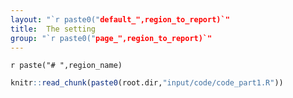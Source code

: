 ```yaml
---
layout: "`r paste0("default_",region_to_report)`"
title:  The setting
group: "`r paste0("page_",region_to_report)`"
---
```


`r paste("# ",region_name)`



<!-- %
% PPPPPPPPPPPPPPPPP                                               tttt            1111111
% P::::::::::::::::P                                           ttt:::t           1::::::1
% P::::::PPPPPP:::::P                                          t:::::t          1:::::::1
% PP:::::P     P:::::P                                         t:::::t          111:::::1
%   P::::P     P:::::Paaaaaaaaaaaaa  rrrrr   rrrrrrrrr   ttttttt:::::ttttttt       1::::1
%   P::::P     P:::::Pa::::::::::::a r::::rrr:::::::::r  t:::::::::::::::::t       1::::1
%   P::::PPPPPP:::::P aaaaaaaaa:::::ar:::::::::::::::::r t:::::::::::::::::t       1::::1
%   P:::::::::::::PP           a::::arr::::::rrrrr::::::rtttttt:::::::tttttt       1::::l
%   P::::PPPPPPPPP      aaaaaaa:::::a r:::::r     r:::::r      t:::::t             1::::l
%   P::::P            aa::::::::::::a r:::::r     rrrrrrr      t:::::t             1::::l
%   P::::P           a::::aaaa::::::a r:::::r                  t:::::t             1::::l
%   P::::P          a::::a    a:::::a r:::::r                  t:::::t    tttttt   1::::l
% PP::::::PP        a::::a    a:::::a r:::::r                  t::::::tttt:::::t111::::::111
% P::::::::P        a:::::aaaa::::::a r:::::r                  tt::::::::::::::t1::::::::::1
% P::::::::P         a::::::::::aa:::ar:::::r                    tt:::::::::::tt1::::::::::1
% PPPPPPPPPP          aaaaaaaaaa  aaaarrrrrrr                      ttttttttttt  111111111111 -->


```r
knitr::read_chunk(paste0(root.dir,"input/code/code_part1.R"))
```

```r
```


<!-- %    ___                                  _ -->
<!-- %   / _ \  __   __   ___   _ __  __   __ (_)   ___  __      __ -->
<!-- %  | | | | \ \ / /  / _ \ | '__| \ \ / / | |  / _ \ \ \ /\ / / -->
<!-- %  | |_| |  \ V /  |  __/ | |     \ V /  | | |  __/  \ V  V / -->
<!-- %   \___/    \_/    \___| |_|      \_/   |_|  \___|   \_/\_/ -->
<!-- % -->


```r
```


```r
```


```r
```



```r
```

```r
```


```r
```


```r
```


<!-- %   _____
%  | ____|   ___    ___    _ __     ___    _ __ ___    _   _
%  |  _|    / __|  / _ \  | '_ \   / _ \  | '_ ` _ \  | | | |
%  | |___  | (__  | (_) | | | | | | (_) | | | | | | | | |_| |
%  |_____|  \___|  \___/  |_| |_|  \___/  |_| |_| |_|  \__, |
%                                                      |___/
% -->


```r
```

```r
```


```r
```

```r
```


```r
```



```r
```


```r
```





<!-- %   _               _
%  | |       __ _  | |__     ___    _   _   _ __
%  | |      / _` | | '_ \   / _ \  | | | | | '__|
%  | |___  | (_| | | |_) | | (_) | | |_| | | |
%  |_____|  \__,_| |_.__/   \___/   \__,_| |_|
% -->


```r
```

```r
```


```r
```

```r
```


```r
```



```r
```


```r
```



<!-- %   ___                           _
%  |_ _|  _ __    _ __    _   _  | |_   ___
%   | |  | '_ \  | '_ \  | | | | | __| / __|
%   | |  | | | | | |_) | | |_| | | |_  \__ \
%  |___| |_| |_| | .__/   \__,_|  \__| |___/
%                |_|
% -->


```r
```

```r
```


```r
```


```r
```

```r
```


```r
```


```r
```

<!-- %   ___                                _                                _
%  |_ _|  _ __   __   __   ___   ___  | |_   _ __ ___     ___   _ __   | |_
%   | |  | '_ \  \ \ / /  / _ \ / __| | __| | '_ ` _ \   / _ \ | '_ \  | __|
%   | |  | | | |  \ V /  |  __/ \__ \ | |_  | | | | | | |  __/ | | | | | |_
%  |___| |_| |_|   \_/    \___| |___/  \__| |_| |_| |_|  \___| |_| |_|  \__|
% -->


```r
```

```r
```


```r
```


```r
```

```r
```


```r
```

```r
```



```r
```

